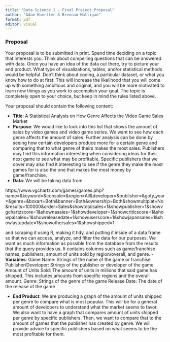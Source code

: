 ```yaml
---
title: "Data Science 1 - Final Project Proposal"
author: "Adam Haertter & Brennan Mulligan"
format: pdf
editor: visual
---
```


### Proposal

Your proposal is to be submitted in print. Spend time deciding on a topic that interests you. Think about compelling questions that can be answered with data. Once you have an idea of the data out there, try to picture your end product. What type of visualizations, tables, and/or statistical methods would be helpful. Don't think about coding, a particular dataset, or what you know how to do at first. This will increase the likelihood that you will come up with something ambitious and original, and you will be more motivated to learn new things as you work to accomplish your goal. The topic is completely open to your choice, but keep in mind the rules listed above.

Your proposal should contain the following content:

-   **Title**: A Statistical Analysis on How Genre Affects the Video Game Sales Market
-   **Purpose**: We would like to look into this list that shows the amount of sales by video games and video game series. We want to see how each genre affects the amount of sales. Further analysis can be done by seeing how certain developers produce more for a certain genre and comparing that to what genre of theirs makes the most sales. Publishers may find this information interesting when considering ideas for their next game to see what may be profitable. Specific publishers that we cover may also find it interesting to see if the genre they make the most games for is also the one that makes the most money by game/franchise. 
-   **Data**: We will be taking data from

https://www.vgchartz.com/games/games.php?name=&keyword=&console=&region=All&developer=&publisher=&goty_year=&genre=&boxart=Both&banner=Both&ownership=Both&showmultiplat=No&results=100000&order=Sales&showtotalsales=1&showpublisher=1&showvgchartzscore=1&shownasales=1&showdeveloper=1&showcriticscore=1&showpalsales=1&showreleasedate=1&showuserscore=1&showjapansales=1&showlastupdate=1&showothersales=1&showshipped=1

and scraping it using R, making it tidy, and putting it inside of a data frame so that we can access, analyze, and filter the data for our purposes. We want as much information as possible from the database from the results that the query provides us. It contains columns such as game/franchise names, publishers, amount of units sold by region/overall, and genre.
-   **Variables**: Game Name: Strings of the name of the game or franchise
Publisher/Developer: Strings of the publisher or developer of the game
Amount of Units Sold: The amount of units in millions that said game has shipped. This includes amounts from specific regions and the overall amount.
Genre: Strings of the genre of the game
Release Date: The date of the release of the game

-   **End Product**: We are producing a graph of the amount of units shipped per genre to compare what is most popular. This will be for a general amount of developers to understand what the market seems to favor. We also want to have a graph that compares amount of units shipped per genre by specific publishers. Then, we want to compare that to the amount of games that the publisher has created by genre. We will provide advice to specific publishers based on what seems to be the most profitable for them.
